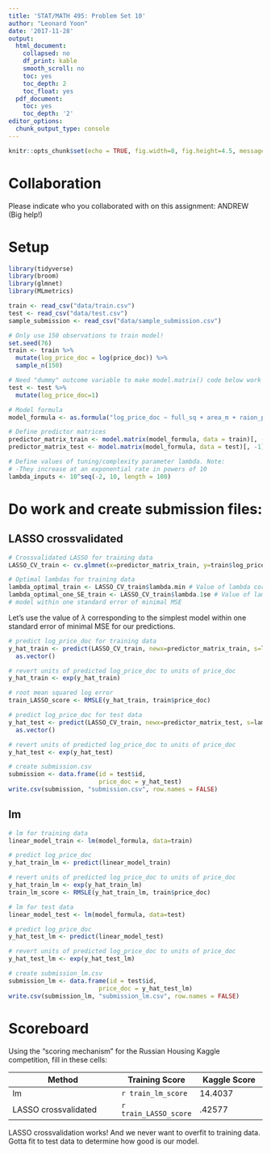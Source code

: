 ```yaml
---
title: 'STAT/MATH 495: Problem Set 10'
author: "Leonard Yoon"
date: '2017-11-28'
output:
  html_document:
    collapsed: no
    df_print: kable
    smooth_scroll: no
    toc: yes
    toc_depth: 2
    toc_float: yes
  pdf_document:
    toc: yes
    toc_depth: '2'
editor_options:
  chunk_output_type: console
---
```


```r
knitr::opts_chunk$set(echo = TRUE, fig.width=8, fig.height=4.5, message=FALSE, warning = FALSE)
```

# Collaboration

Please indicate who you collaborated with on this assignment: ANDREW (Big help!)

# Setup

```r
library(tidyverse)
library(broom)
library(glmnet)
library(MLmetrics)

train <- read_csv("data/train.csv")
test <- read_csv("data/test.csv")
sample_submission <- read_csv("data/sample_submission.csv")

# Only use 150 observations to train model!
set.seed(76)
train <- train %>% 
  mutate(log_price_doc = log(price_doc)) %>% 
  sample_n(150)

# Need "dummy" outcome variable to make model.matrix() code below work
test <- test %>% 
  mutate(log_price_doc=1) 

# Model formula
model_formula <- as.formula("log_price_doc ~ full_sq + area_m + raion_popul + green_zone_part + indust_part + children_preschool + preschool_education_centers_raion + children_school + school_education_centers_raion + school_education_centers_top_20_raion + healthcare_centers_raion + university_top_20_raion + sport_objects_raion + additional_education_raion + culture_objects_top_25 + culture_objects_top_25_raion + shopping_centers_raion + office_raion + thermal_power_plant_raion + incineration_raion + oil_chemistry_raion + radiation_raion + railroad_terminal_raion + big_market_raion + nuclear_reactor_raion + detention_facility_raion + full_all + male_f + female_f + young_all + young_male + young_female + work_all + work_male + work_female + ekder_all + ekder_male + ekder_female + ID_metro + metro_min_avto + metro_km_avto + kindergarten_km + school_km + park_km + green_zone_km + industrial_km + water_treatment_km + cemetery_km + incineration_km + railroad_station_avto_km + railroad_station_avto_min + ID_railroad_station_avto + public_transport_station_km + public_transport_station_min_walk + water_km + water_1line + mkad_km + ttk_km + sadovoe_km + bulvar_ring_km + kremlin_km + big_road1_km + ID_big_road1 + big_road1_1line + big_road2_km + ID_big_road2 + railroad_km + railroad_1line + zd_vokzaly_avto_km + ID_railroad_terminal + bus_terminal_avto_km + ID_bus_terminal + oil_chemistry_km + nuclear_reactor_km + radiation_km + power_transmission_line_km + thermal_power_plant_km + ts_km + big_market_km + market_shop_km + fitness_km + swim_pool_km + ice_rink_km + stadium_km + basketball_km + hospice_morgue_km + detention_facility_km + public_healthcare_km + university_km + workplaces_km + shopping_centers_km + office_km + additional_education_km + preschool_km + big_church_km + church_synagogue_km + mosque_km + theater_km + museum_km + exhibition_km + catering_km + green_part_500 + prom_part_500 + office_count_500 + office_sqm_500 + trc_count_500 + trc_sqm_500") 

# Define predictor matrices
predictor_matrix_train <- model.matrix(model_formula, data = train)[, -1]
predictor_matrix_test <- model.matrix(model_formula, data = test)[, -1]

# Define values of tuning/complexity parameter lambda. Note:
# -They increase at an exponential rate in powers of 10
lambda_inputs <- 10^seq(-2, 10, length = 100)
```

# Do work and create submission files:

## LASSO crossvalidated

```r
# Crossvalidated LASSO for training data
LASSO_CV_train <- cv.glmnet(x=predictor_matrix_train, y=train$log_price_doc, alpha = 1, lambda = lambda_inputs)

# Optimal lambdas for training data
lambda_optimal_train <- LASSO_CV_train$lambda.min # Value of lambda corresponding to the minimal MSE
lambda_optimal_one_SE_train <- LASSO_CV_train$lambda.1se # Value of lambda corresponding to the simplest
# model within one standard error of minimal MSE
```

Let's use the value of $\lambda$ corresponding to the simplest model within one standard error of minimal MSE for our predictions.

```r
# predict log_price_doc for training data
y_hat_train <- predict(LASSO_CV_train, newx=predictor_matrix_train, s=lambda_optimal_one_SE_train) %>% 
  as.vector()

# revert units of predicted log_price_doc to units of price_doc
y_hat_train <- exp(y_hat_train)

# root mean squared log error
train_LASSO_score <- RMSLE(y_hat_train, train$price_doc)
```

```r
# predict log_price_doc for test data
y_hat_test <- predict(LASSO_CV_train, newx=predictor_matrix_test, s=lambda_optimal_one_SE_train) %>% 
  as.vector()

# revert units of predicted log_price_doc to units of price_doc
y_hat_test <- exp(y_hat_test)

# create submission.csv
submission <- data.frame(id = test$id, 
                         price_doc = y_hat_test)
write.csv(submission, "submission.csv", row.names = FALSE)
```

## lm

```r
# lm for training data
linear_model_train <- lm(model_formula, data=train)

# predict log_price_doc
y_hat_train_lm <- predict(linear_model_train)

# revert units of predicted log_price_doc to units of price_doc
y_hat_train_lm <- exp(y_hat_train_lm)
train_lm_score <- RMSLE(y_hat_train_lm, train$price_doc)
```

```r
# lm for test data
linear_model_test <- lm(model_formula, data=test)

# predict log_price_doc
y_hat_test_lm <- predict(linear_model_test)

# revert units of predicted log_price_doc to units of price_doc
y_hat_test_lm <- exp(y_hat_test_lm)
```

```r
# create submission_lm.csv
submission_lm <- data.frame(id = test$id, 
                         price_doc = y_hat_test_lm)
write.csv(submission_lm, "submission_lm.csv", row.names = FALSE)
```

# Scoreboard

Using the "scoring mechanism" for the Russian Housing Kaggle competition, fill
in these cells:


Method                | Training Score  | Kaggle Score
--------------------- | -------------   | -------------
lm                    |  `r train_lm_score`               |  14.4037
LASSO crossvalidated  |  `r train_LASSO_score`               |    .42577

LASSO crossvalidation works! And we never want to overfit to training data. Gotta fit to test data to determine how good is our model.
